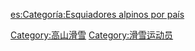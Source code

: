 {{Commonscat|Alpine skiers}}

[[Category:高山滑雪|Category:高山滑雪]]
[[Category:滑雪运动员|Category:滑雪运动员]]

[[es:Categoría:Esquiadores_alpinos_por_país|es:Categoría:Esquiadores alpinos por país]]